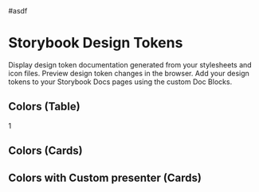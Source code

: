  
<Meta title="checkupuikit/design-tokens/colors" tags="autodocs" />
#asdf

# Storybook Design Tokens

Display design token documentation generated from your stylesheets and icon files. Preview design token changes in the browser. Add your design tokens to your Storybook Docs pages using the custom Doc Blocks.

## Colors (Table)

<span>1</span>
## Colors (Cards)

## Colors with Custom presenter (Cards)
